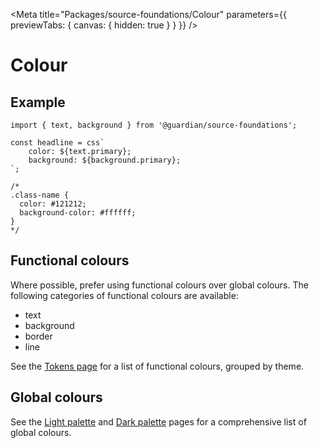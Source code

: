 
<Meta
	title="Packages/source-foundations/Colour"
	parameters={{ previewTabs: { canvas: { hidden: true } } }}
/>

# Colour

## Example

```tsx
import { text, background } from '@guardian/source-foundations';

const headline = css`
	color: ${text.primary};
	background: ${background.primary};
`;

/*
.class-name {
  color: #121212;
  background-color: #ffffff;
}
*/
```

## Functional colours

Where possible, prefer using functional colours over global colours. The
following categories of functional colours are available:

-   text
-   background
-   border
-   line

See the [Tokens page](https://theguardian.design/2a1e5182b/p/1377a6-tokens/b/293ddb)
for a list of functional colours, grouped by theme.

## Global colours

See the [Light palette](https://theguardian.design/2a1e5182b/p/492a30-light-palette)
and [Dark palette](https://theguardian.design/2a1e5182b/p/75f7ca-dark-palette)
pages for a comprehensive list of global colours.
